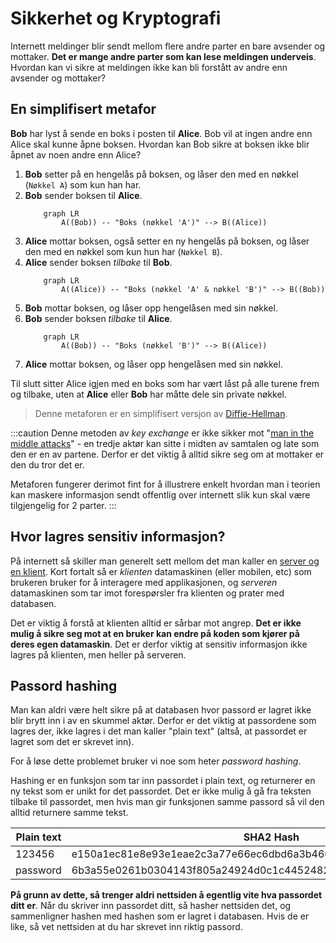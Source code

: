 # Sikkerhet og Kryptografi

Internett meldinger blir sendt mellom flere andre parter en bare avsender og mottaker. **Det er mange andre parter som kan lese meldingen underveis**. Hvordan kan vi sikre at meldingen ikke kan bli forstått av andre enn avsender og mottaker?

## En simplifisert metafor

**Bob** har lyst å sende en boks i posten til **Alice**. Bob vil at ingen andre enn Alice skal kunne åpne boksen. Hvordan kan Bob sikre at boksen ikke blir åpnet av noen andre enn Alice?

1. **Bob** setter på en hengelås på boksen, og låser den med en nøkkel (`Nøkkel A`) som kun han har.
2. **Bob** sender boksen til **Alice**.
   ```mermaid
       graph LR
           A((Bob)) -- "Boks (nøkkel 'A')" --> B((Alice))
   ```
3. **Alice** mottar boksen, også setter en ny hengelås på boksen, og låser den med en nøkkel som kun hun har (`Nøkkel B`).
4. **Alice** sender boksen _tilbake_ til **Bob**.
   ```mermaid
       graph LR
           A((Alice)) -- "Boks (nøkkel 'A' & nøkkel 'B')" --> B((Bob))
   ```
5. **Bob** mottar boksen, og låser opp hengelåsen med sin nøkkel.
6. **Bob** sender boksen _tilbake_ til **Alice**.
   ```mermaid
       graph LR
           A((Bob)) -- "Boks (nøkkel 'B')" --> B((Alice))
   ```
7. **Alice** mottar boksen, og låser opp hengelåsen med sin nøkkel.

Til slutt sitter Alice igjen med en boks som har vært låst på alle turene frem og tilbake, uten at **Alice** eller **Bob** har måtte dele sin private nøkkel.

> Denne metaforen er en simplifisert versjon av [Diffie-Hellman](https://www.youtube.com/watch?v=NmM9HA2MQGI).

:::caution
Denne metoden av _key exchange_ er ikke sikker mot "[man in the middle attacks](https://en.wikipedia.org/wiki/Man-in-the-middle_attack)" - en tredje aktør kan sitte i midten av samtalen og late som den er en av partene.
Derfor er det viktig å alltid sikre seg om at mottaker er den du tror det er.

Metaforen fungerer derimot fint for å illustrere enkelt hvordan man i teorien kan maskere informasjon sendt offentlig over internett slik kun skal være tilgjengelig for 2 parter.
:::

## Hvor lagres sensitiv informasjon?

På internett så skiller man generelt sett mellom det man kaller en [server og en klient](http://localhost:3000/ressurser/artikler/web/server-og-klient).
Kort fortalt så er _klienten_ datamaskinen (eller mobilen, etc) som brukeren bruker for å interagere med applikasjonen, og _serveren_ datamaskinen som
tar imot forespørsler fra klienten og prater med databasen.

Det er viktig å forstå at klienten alltid er sårbar mot angrep. **Det er ikke mulig å sikre seg mot at en bruker kan endre på koden som kjører på deres egen datamaskin**.
Det er derfor viktig at sensitiv informasjon ikke lagres på klienten, men heller på serveren.

## Passord hashing

Man kan aldri være helt sikre på at databasen hvor passord er lagret ikke blir brytt inn i av en skummel aktør. Derfor er det viktig at passordene som lagres der, ikke lagres i det man kaller "plain text" (altså, at passordet er lagret som det er skrevet inn).

For å løse dette problemet bruker vi noe som heter _password hashing_.

Hashing er en funksjon som tar inn passordet i plain text, og returnerer en ny tekst som er unikt for det passordet. Det er ikke mulig å gå fra teksten tilbake til passordet, men hvis man gir funksjonen samme passord så vil den alltid returnere samme tekst.

| Plain text | SHA2 Hash                                                        |
| ---------- | ---------------------------------------------------------------- |
| 123456     | e150a1ec81e8e93e1eae2c3a77e66ec6dbd6a3b460f89c1d08aecf422ee401a0 |
| password   | 6b3a55e0261b0304143f805a24924d0c1c44524821305f31d9277843b8a10f4e |

**På grunn av dette, så trenger aldri nettsiden å egentlig vite hva passordet ditt er**. Når du skriver inn passordet ditt, så hasher nettsiden det, og sammenligner hashen med hashen som er lagret i databasen. Hvis de er like, så vet nettsiden at du har skrevet inn riktig passord.


<Test />
